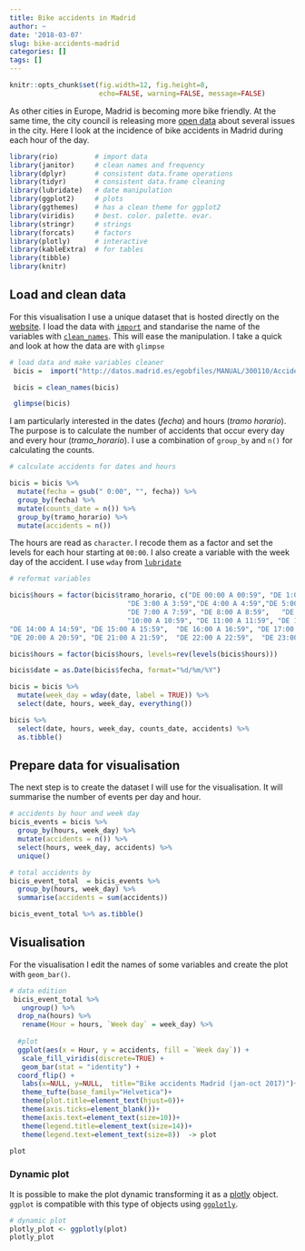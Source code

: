 ```yaml
---
title: Bike accidents in Madrid
author: ~
date: '2018-03-07'
slug: bike-accidents-madrid
categories: []
tags: []
---
```


```r
knitr::opts_chunk$set(fig.width=12, fig.height=8,
                      echo=FALSE, warning=FALSE, message=FALSE)
```


As other cities in Europe, Madrid is becoming more bike friendly. At the same time, the city council is releasing more [open data](https://datos.madrid.es/portal/site/egob/) about several issues in the city. Here I look at the incidence of bike accidents in Madrid during each hour of the day. 


```r

library(rio)         # import data
library(janitor)     # clean names and frequency
library(dplyr)       # consistent data.frame operations
library(tidyr)       # consistent data.frame cleaning
library(lubridate)   # date manipulation
library(ggplot2)     # plots
library(ggthemes)    # has a clean theme for ggplot2
library(viridis)     # best. color. palette. evar.
library(stringr)     # strings
library(forcats)     # factors 
library(plotly)      # interactive
library(kableExtra)  # for tables
library(tibble)
library(knitr)

```

## Load and clean data


For this visualisation I use a unique dataset that is hosted directly on the [website](http://datos.madrid.es/egobfiles/MANUAL/300110/AccidentesBicicletas_2017.csv). I load the data with [`import`](https://cran.r-project.org/web/packages/rio/README.html) and standarise the name of the variables with [`clean_names`](https://cran.r-project.org/web/packages/janitor/README.html). This will ease the manipulation. I take a quick and look at how the data are with `glimpse`

```r

# load data and make variables cleaner
 bicis =  import("http://datos.madrid.es/egobfiles/MANUAL/300110/AccidentesBicicletas_2017.csv", sep = ";")

 bicis = clean_names(bicis)

 glimpse(bicis)

```

 I am particularly interested in the dates (_fecha_) and hours (_tramo horario_). The purpose is to calculate the number of accidents that occur every day and every hour (_tramo_horario_). I use a combination of `group_by` and `n()` for calculating the counts.

```r

# calculate accidents for dates and hours

bicis = bicis %>% 
  mutate(fecha = gsub(" 0:00", "", fecha)) %>%
  group_by(fecha) %>%
  mutate(counts_date = n()) %>%
  group_by(tramo_horario) %>%
  mutate(accidents = n()) 

```

The hours are read as `character`. I recode them as a factor and set the levels for each hour starting at `00:00`. I also create a variable with the week day of the accident. I use `wday` from [`lubridate`](https://cran.r-project.org/web/packages/lubridate/lubridate.pdf)
 
```r

# reformat variables

bicis$hours = factor(bicis$tramo_horario, c("DE 00:00 A 00:59", "DE 1:00 A 1:59", "DE 2:00 A 2:59",
                             "DE 3:00 A 3:59","DE 4:00 A 4:59","DE 5:00 A 5:59", "DE 6:00 A 6:59",
                             "DE 7:00 A 7:59", "DE 8:00 A 8:59",   "DE 9:00 A 9:59", 
                             "10:00 A 10:59", "DE 11:00 A 11:59", "DE 12:00 A 12:59", "DE 13:00 A 13:59",
"DE 14:00 A 14:59", "DE 15:00 A 15:59",  "DE 16:00 A 16:59", "DE 17:00 A 17:59", "DE 18:00 A 18:59", "DE 19:00 A 19:59",
"DE 20:00 A 20:59", "DE 21:00 A 21:59",  "DE 22:00 A 22:59",  "DE 23:00 A 23:59"))

bicis$hours = factor(bicis$hours, levels=rev(levels(bicis$hours)))

bicis$date = as.Date(bicis$fecha, format="%d/%m/%Y")

bicis = bicis %>%
  mutate(week_day = wday(date, label = TRUE)) %>%
  select(date, hours, week_day, everything())

bicis %>% 
  select(date, hours, week_day, counts_date, accidents) %>%
  as.tibble()

```

## Prepare data for visualisation

The next step is to create the dataset I will use for the visualisation. It will summarise the number of events per day and hour. 

```r

# accidents by hour and week day
bicis_events = bicis %>%
  group_by(hours, week_day) %>%
  mutate(accidents = n()) %>% 
  select(hours, week_day, accidents) %>%
  unique()

# total accidents by  
bicis_event_total  = bicis_events %>%
  group_by(hours, week_day) %>% 
  summarise(accidents = sum(accidents))

bicis_event_total %>% as.tibble()

```

## Visualisation

For the visualisation I edit the names of some variables and create the plot with `geom_bar()`.

```r

# data edition
 bicis_event_total %>% 
   ungroup() %>% 
  drop_na(hours) %>%
   rename(Hour = hours, `Week day` = week_day) %>% 
  
  #plot 
  ggplot(aes(x = Hour, y = accidents, fill = `Week day`)) +
   scale_fill_viridis(discrete=TRUE) +
   geom_bar(stat = "identity") +
  coord_flip() +
   labs(x=NULL, y=NULL,  title="Bike accidents Madrid (jan-oct 2017)")+
   theme_tufte(base_family="Helvetica")+ 
   theme(plot.title=element_text(hjust=0))+ 
   theme(axis.ticks=element_blank())+
   theme(axis.text=element_text(size=10))+
   theme(legend.title=element_text(size=14))+
   theme(legend.text=element_text(size=8))  -> plot 

plot 

```

### Dynamic plot

It is possible to make the plot dynamic transforming it as a [plotly](https://plot.ly/r/) object. `ggplot` is compatible with this type of objects using [`ggplotly`](https://www.rdocumentation.org/packages/plotly/versions/4.7.1/topics/ggplotly).

```r

# dynamic plot
plotly_plot <- ggplotly(plot)
plotly_plot


```

